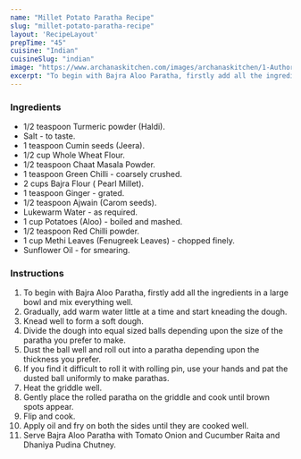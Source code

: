 ---
name: "Millet Potato Paratha Recipe"
slug: "millet-potato-paratha-recipe"
layout: 'RecipeLayout'
prepTime: "45"
cuisine: "Indian"
cuisineSlug: "indian"
image: "https://www.archanaskitchen.com/images/archanaskitchen/1-Author/Farrukh_Aziz_Ansari/Bajra_Aloo_Paratha.jpg"
excerpt: "To begin with Bajra Aloo Paratha, firstly add all the ingredients in a large bowl and mix everything well"
---

### Ingredients

- 1/2 teaspoon Turmeric powder (Haldi).
- Salt - to taste.
- 1 teaspoon Cumin seeds (Jeera).
- 1/2 cup Whole Wheat Flour.
- 1/2 teaspoon Chaat Masala Powder.
- 1 teaspoon Green Chilli - coarsely crushed.
- 2 cups Bajra Flour ( Pearl Millet).
- 1 teaspoon Ginger - grated.
- 1/2 teaspoon Ajwain (Carom seeds).
- Lukewarm Water - as required.
- 1 cup Potatoes (Aloo) - boiled and mashed.
- 1/2 teaspoon Red Chilli powder.
- 1 cup Methi Leaves (Fenugreek Leaves) - chopped finely.
- Sunflower Oil - for smearing.

### Instructions

1. To begin with Bajra Aloo Paratha, firstly add all the ingredients in a large bowl and mix everything well.
1. Gradually, add warm water little at a time and start kneading the dough.
1. Knead well to form a soft dough.
1. Divide the dough into equal sized balls depending upon the size of the paratha you prefer to make.
1. Dust the ball well and roll out into a paratha depending upon the thickness you prefer.
1. If you find it difficult to roll it with rolling pin, use your hands and pat the dusted ball uniformly to make parathas.
1. Heat the griddle well.
1. Gently place the rolled paratha on the griddle and cook until brown spots appear.
1. Flip and cook.
1. Apply oil and fry on both the sides until they are cooked well.
1. Serve Bajra Aloo Paratha with Tomato Onion and Cucumber Raita and Dhaniya Pudina Chutney.

